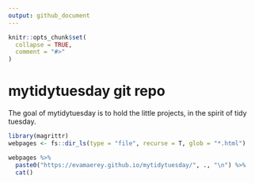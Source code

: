 ```yaml
---
output: github_document
---
```


<!-- README.md is generated from README.Rmd. Please edit that file -->

```r
knitr::opts_chunk$set(
  collapse = TRUE,
  comment = "#>"
)
```

# mytidytuesday git repo

<!-- badges: start -->
<!-- badges: end -->

The goal of mytidytuesday is to hold the little projects, in the spirit of tidy tuesday.  

```r
library(magrittr)
webpages <- fs::dir_ls(type = "file", recurse = T, glob = "*.html")

webpages %>% 
  paste0("https://evamaerey.github.io/mytidytuesday/", ., "\n") %>% 
  cat()
```

